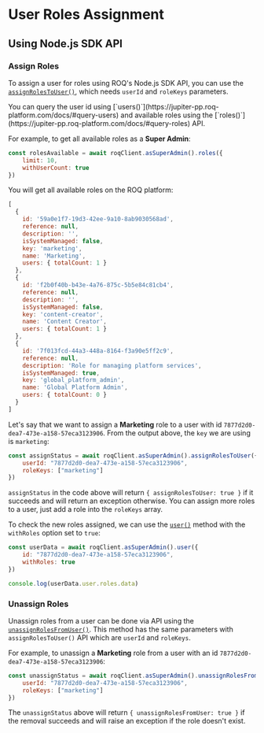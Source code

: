 
# User Roles Assignment 


## Using Node.js SDK API

<InstallROQNodeSDK/>

### Assign Roles

To assign a user for roles using ROQ's Node.js SDK API, you can use the [`assignRolesToUser()`](https://jupiter-pp.roq-platform.com/docs/#mutation-assignRolesToUser), which needs `userId` and `roleKeys` parameters. 

<Callout type="info">
You can query the user id using [`users()`](https://jupiter-pp.roq-platform.com/docs/#query-users) and available roles using the [`roles()`](https://jupiter-pp.roq-platform.com/docs/#query-roles) API.
</Callout>

For example, to get all available roles as a **Super Admin**:

```js
const rolesAvailable = await roqClient.asSuperAdmin().roles({
	limit: 10,
	withUserCount: true
})
```

You will get all available roles on the ROQ platform:

```js
[
  {
    id: '59a0e1f7-19d3-42ee-9a10-8ab9030568ad',
    reference: null,
    description: '',
    isSystemManaged: false,
    key: 'marketing',
    name: 'Marketing',
    users: { totalCount: 1 }
  },
  {
    id: 'f2b0f40b-b43e-4a76-875c-5b5e84c81cb4',
    reference: null,
    description: '',
    isSystemManaged: false,
    key: 'content-creator',
    name: 'Content Creator',
    users: { totalCount: 1 }
  },
  {
    id: '7f013fcd-44a3-448a-8164-f3a90e5ff2c9',
    reference: null,
    description: 'Role for managing platform services',
    isSystemManaged: true,
    key: 'global_platform_admin',
    name: 'Global Platform Admin',
    users: { totalCount: 0 }
  }
]
```

Let's say that we want to assign a **Marketing** role to a user with id `7877d2d0-dea7-473e-a158-57eca3123906`. From the output above, the `key` we are using is `marketing`:


```js
const assignStatus = await roqClient.asSuperAdmin().assignRolesToUser({
	userId: "7877d2d0-dea7-473e-a158-57eca3123906",
	roleKeys: ["marketing"]
})
```

`assignStatus` in the code above will return `{ assignRolesToUser: true }` if it succeeds and will return an exception otherwise. You can assign more roles to a user, just add a role into the `roleKeys` array.

To check the new roles assigned, we can use the [`user()`](https://jupiter-pp.roq-platform.com/docs/#query-user) method with the `withRoles` option set to `true`:

```js
const userData = await roqClient.asSuperAdmin().user({
	id: "7877d2d0-dea7-473e-a158-57eca3123906",
	withRoles: true
})

console.log(userData.user.roles.data)
```

### Unassign Roles

Unassign roles from a user can be done via API using the [`unassignRolesFromUser()`](https://jupiter-pp.roq-platform.com/docs/#mutation-unassignRolesFromUser). This method has the same parameters with `assignRolesToUser()` API which are `userId` and `roleKeys`.

For example, to unassign a **Marketing** role from a user with an id `7877d2d0-dea7-473e-a158-57eca3123906`:

```js
const unassignStatus = await roqClient.asSuperAdmin().unassignRolesFromUser({
	userId: "7877d2d0-dea7-473e-a158-57eca3123906",
	roleKeys: ["marketing"]
})
```

The `unassignStatus` above will return `{ unassignRolesFromUser: true }` if the removal succeeds and will raise an exception if the role doesn't exist. 


